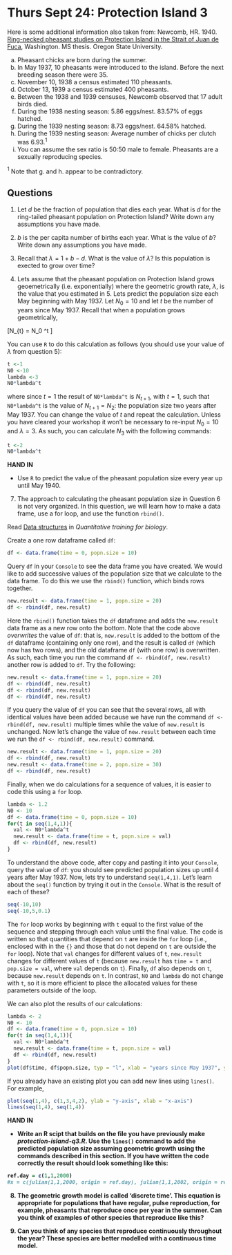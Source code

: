 # Thurs Sept 24: Protection Island 3

Here is some additional information also taken from:
Newcomb, HR. 1940. [Ring-necked pheasant studies on Protection Island in the Strait of Juan de Fuca](https://ir.library.oregonstate.edu/concern/graduate_thesis_or_dissertations/js956j801?locale=en), Washington. MS thesis. Oregon State University.

a.	Pheasant chicks are born during the summer.
b.	In May 1937, 10 pheasants were introduced to the island. Before the next breeding season there were 35.
c.	November 10, 1938 a census estimated 110 pheasants.
d.	October 13, 1939 a census estimated 400 pheasants.
e.	Between the 1938 and 1939 censuses, Newcomb observed that 17 adult birds died.
f.	During the 1938 nesting season: 5.86 eggs/nest. 83.57% of eggs hatched.
g.	During the 1939 nesting season: 8.73 eggs/nest. 64.58% hatched.
h.	During the 1939 nesting season: Average number of chicks per clutch was 6.93.$^1$ 
i.	You can assume the sex ratio is 50:50 male to female. Pheasants are a sexually reproducing species.

$^1$ Note that g. and h. appear to be contradictory.

## Questions

1.	Let $d$ be the fraction of population that dies each year. What is $d$ for the ring-tailed pheasant population on Protection Island? Write down any assumptions you have made.

4.	$b$ is the per capita number of births each year. What is the value of $b$? Write down any assumptions you have made.

5.	Recall that $\lambda = 1 + b-d$. What is the value of $\lambda$? Is this population is exected to grow over time?

6.	Lets assume that the pheasant population on Protection Island grows geoemetrically (i.e. exponentially) where the geometric growth rate, $\lambda$, is the value that you estimated in 5. Lets predict the population size each May beginning with May 1937. Let $N_0 = 10$ and let $t$ be the number of years since May 1937. Recall that when a population grows geometrically,

\[N_{t} = N_0 \lambda^t \]

You can use `R` to do this calculation as follows (you should use your value of $\lambda$ from question 5):

```r
t <-1
N0 <-10
lambda <-3
N0*lambda^t
```

where since $t = 1$ the result of `N0*lambda^t` is $N_{t+1}$, with $t=1$, such that `N0*lambda^t` is the value of $N_{t+1}=N_2$: the population size two years after May 1937. You can change the value of $t$ and repeat the calculation. Unless you have cleared your workshop it won't be necessary to re-input $N_0 = 10$ and $\lambda = 3$. As such, you can calculate $N_3$ with the following commands:

```r
t <-2
N0*lambda^t
```

<strong> HAND IN </strong>

- Use `R` to predict the value of the pheasant population size every year up until May 1940.

7. The approach to calculating the pheasant population size in Question 6 is not very organized. In this question, we will learn how to make a data frame, use a for loop, and use the function `rbind()`.


Read [Data structures]( https://ahurford.github.io/quantitative-training-guide/rintro.html#data-structures) in _Quantitative training for biology_.

Create a one row dataframe called `df`:

```r
df <- data.frame(time = 0, popn.size = 10)
```

Query `df` in your `Console` to see the data frame you have created. We would like to add successive values of the population size that we calculate to the data frame. To do this we use the `rbind()` function, which binds rows together.

```r
new.result <- data.frame(time = 1, popn.size = 20)
df <- rbind(df, new.result)
```

Here the `rbind()` function takes the `df` dataframe and adds the `new.result` data frame as a new row onto the bottom. Note that the code above _overwrites_ the value of `df`: that is, `new.result` is added to the bottom of the `df` dataframe (containing only one row), and the result is called `df` (which now has two rows), and the old dataframe `df` (with one row) is overwritten. As such, each time you run the command `df <- rbind(df, new.result)` another row is added to `df`. Try the following:

```r
new.result <- data.frame(time = 1, popn.size = 20)
df <- rbind(df, new.result)
df <- rbind(df, new.result)
df <- rbind(df, new.result)
```

If you query the value of `df` you can see that the several rows, all with identical values have been added because we have run the command `df <- rbind(df, new.result)` multiple times while the value of `new.result` is unchanged. Now let's change the value of `new.result` between each time we run the `df <- rbind(df, new.result)` command.

```r
new.result <- data.frame(time = 1, popn.size = 20)
df <- rbind(df, new.result)
new.result <- data.frame(time = 2, popn.size = 30)
df <- rbind(df, new.result)
```

Finally, when we do calculations for a sequence of values, it is easier to code this using a `for` loop.

```r
lambda <- 1.2
N0 <- 10
df <- data.frame(time = 0, popn.size = 10)
for(t in seq(1,4,1)){
  val <- N0*lambda^t
  new.result <- data.frame(time = t, popn.size = val)
  df <- rbind(df, new.result)
}
```

To understand the above code, after copy and pasting it into your `Console`, query the value of `df`: you should see predicted population sizes up until 4 years after May 1937. Now, lets try to understand `seq(1,4,1)`. Let's learn about the `seq()` function by trying it out in the `Console`. What is the result of each of these?

```r
seq(-10,10)
seq(-10,5,0.1)
```

The `for` loop works by beginning with `t` equal to the first value of the sequence and stepping through each value until the final value. The code is written so that quantities that depend on `t` are inside the `for` loop (i.e., enclosed with in the `{}` and those that do not depend on `t` are outside the `for` loop). Note that `val` changes for different values of `t`, `new.result` changes for different values of `t` (because `new.result` has `time = t` and `pop.size = val`, where `val` depends on `t`). Finally, `df` also depends on `t`, because `new.result` depends on `t`. In contrast, `N0` and `lambda` do not change with `t`, so it is more efficient to place the allocated values for these parameters outside of the loop.

We can also plot the results of our calculations:

```r
lambda <- 2
N0 <- 10
df <- data.frame(time = 0, popn.size = 10)
for(t in seq(1,4,1)){
  val <- N0*lambda^t
  new.result <- data.frame(time = t, popn.size = val)
  df <- rbind(df, new.result)
}
plot(df$time, df$popn.size, typ = "l", xlab = "years since May 1937", ylab = "Population size")
```

If you already have an existing plot you can add new lines using `lines()`. For example,


```r
plot(seq(1,4), c(1,3,4,2), ylab = "y-axis", xlab = "x-axis")
lines(seq(1,4), seq(1,4))
```

<strong> HAND IN </strong>

- <strong> Write an R scipt that builds on the file you have previously make _protection-island-q3.R_. Use the `lines()` command to add the predicted population size assuming geometric growth using the commands described in this section. If you have written the code correctly the result should look something like this:

```r
ref.day = c(1,1,2000)
#x = c(julian(1,1,2000, origin = ref.day), julian(1,1,2002, origin = ref.day))
```


8.	The geometric growth model is called ‘discrete time’. This equation is appropriate for populations that have regular, pulse reproduction, for example, pheasants that reproduce once per year in the summer. Can you think of examples of other species that reproduce like this?

9.	Can you think of any species that reproduce continuously throughout the year? These species are better modelled with a continuous time model.

